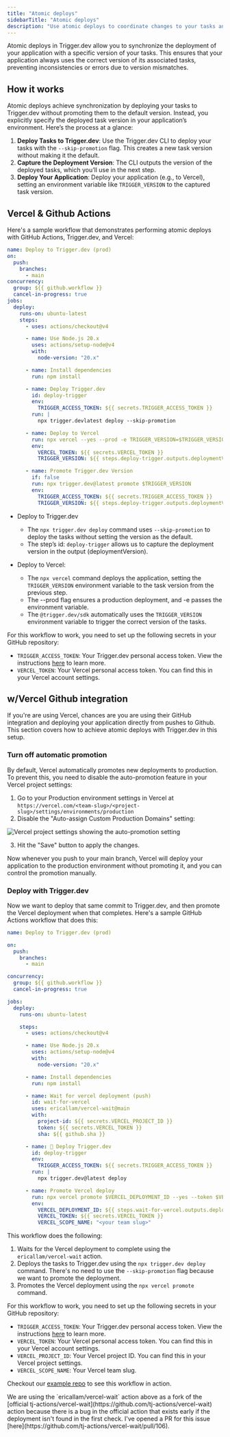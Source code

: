 ```yaml
---
title: "Atomic deploys"
sidebarTitle: "Atomic deploys"
description: "Use atomic deploys to coordinate changes to your tasks and your application."
---
```


Atomic deploys in Trigger.dev allow you to synchronize the deployment of your application with a specific version of your tasks. This ensures that your application always uses the correct version of its associated tasks, preventing inconsistencies or errors due to version mismatches.

## How it works

Atomic deploys achieve synchronization by deploying your tasks to Trigger.dev without promoting them to the default version. Instead, you explicitly specify the deployed task version in your application’s environment. Here’s the process at a glance:

1. **Deploy Tasks to Trigger.dev**: Use the Trigger.dev CLI to deploy your tasks with the `--skip-promotion` flag. This creates a new task version without making it the default.
2. **Capture the Deployment Version**: The CLI outputs the version of the deployed tasks, which you’ll use in the next step.
3. **Deploy Your Application**: Deploy your application (e.g., to Vercel), setting an environment variable like `TRIGGER_VERSION` to the captured task version.

## Vercel & Github Actions

Here's a sample workflow that demonstrates performing atomic deploys with GitHub Actions, Trigger.dev, and Vercel:

```yml
name: Deploy to Trigger.dev (prod)
on:
  push:
    branches:
      - main
concurrency:
  group: ${{ github.workflow }}
  cancel-in-progress: true
jobs:
  deploy:
    runs-on: ubuntu-latest
    steps:
      - uses: actions/checkout@v4

      - name: Use Node.js 20.x
        uses: actions/setup-node@v4
        with:
          node-version: "20.x"

      - name: Install dependencies
        run: npm install

      - name: Deploy Trigger.dev
        id: deploy-trigger
        env:
          TRIGGER_ACCESS_TOKEN: ${{ secrets.TRIGGER_ACCESS_TOKEN }}
        run: |
          npx trigger.devlatest deploy --skip-promotion

      - name: Deploy to Vercel
        run: npx vercel --yes --prod -e TRIGGER_VERSION=$TRIGGER_VERSION --token $VERCEL_TOKEN
        env:
          VERCEL_TOKEN: ${{ secrets.VERCEL_TOKEN }}
          TRIGGER_VERSION: ${{ steps.deploy-trigger.outputs.deploymentVersion }}

      - name: Promote Trigger.dev Version
        if: false
        run: npx trigger.dev@latest promote $TRIGGER_VERSION
        env:
          TRIGGER_ACCESS_TOKEN: ${{ secrets.TRIGGER_ACCESS_TOKEN }}
          TRIGGER_VERSION: ${{ steps.deploy-trigger.outputs.deploymentVersion }}
```

- Deploy to Trigger.dev

  - The `npx trigger.dev deploy` command uses `--skip-promotion` to deploy the tasks without setting the version as the default.
  - The step’s id: `deploy-trigger` allows us to capture the deployment version in the output (deploymentVersion).

- Deploy to Vercel:
  - The `npx vercel` command deploys the application, setting the `TRIGGER_VERSION` environment variable to the task version from the previous step.
  - The --prod flag ensures a production deployment, and -e passes the environment variable.
  - The `@trigger.dev/sdk` automatically uses the `TRIGGER_VERSION` environment variable to trigger the correct version of the tasks.

For this workflow to work, you need to set up the following secrets in your GitHub repository:

- `TRIGGER_ACCESS_TOKEN`: Your Trigger.dev personal access token. View the instructions [here](/github-actions) to learn more.
- `VERCEL_TOKEN`: Your Vercel personal access token. You can find this in your Vercel account settings.

## w/Vercel Github integration

If you're are using Vercel, chances are you are using their GitHub integration and deploying your application directly from pushes to Github. This section covers how to achieve atomic deploys with Trigger.dev in this setup.

### Turn off automatic promotion

By default, Vercel automatically promotes new deployments to production. To prevent this, you need to disable the auto-promotion feature in your Vercel project settings:

1. Go to your Production environment settings in Vercel at `https://vercel.com/<team-slug>/<project-slug>/settings/environments/production`
2. Disable the "Auto-assign Custom Production Domains" setting:

![Vercel project settings showing the auto-promotion setting](/deployment/auto-assign-production-domains.png)

3. Hit the "Save" button to apply the changes.

Now whenever you push to your main branch, Vercel will deploy your application to the production environment without promoting it, and you can control the promotion manually.

### Deploy with Trigger.dev

Now we want to deploy that same commit to Trigger.dev, and then promote the Vercel deployment when that completes. Here's a sample GitHub Actions workflow that does this:

```yml
name: Deploy to Trigger.dev (prod)

on:
  push:
    branches:
      - main

concurrency:
  group: ${{ github.workflow }}
  cancel-in-progress: true

jobs:
  deploy:
    runs-on: ubuntu-latest

    steps:
      - uses: actions/checkout@v4

      - name: Use Node.js 20.x
        uses: actions/setup-node@v4
        with:
          node-version: "20.x"

      - name: Install dependencies
        run: npm install

      - name: Wait for vercel deployment (push)
        id: wait-for-vercel
        uses: ericallam/vercel-wait@main
        with:
          project-id: ${{ secrets.VERCEL_PROJECT_ID }}
          token: ${{ secrets.VERCEL_TOKEN }}
          sha: ${{ github.sha }}

      - name: 🚀 Deploy Trigger.dev
        id: deploy-trigger
        env:
          TRIGGER_ACCESS_TOKEN: ${{ secrets.TRIGGER_ACCESS_TOKEN }}
        run: |
          npx trigger.dev@latest deploy

      - name: Promote Vercel deploy
        run: npx vercel promote $VERCEL_DEPLOYMENT_ID --yes --token $VERCEL_TOKEN --scope $VERCEL_SCOPE_NAME
        env:
          VERCEL_DEPLOYMENT_ID: ${{ steps.wait-for-vercel.outputs.deployment-id }}
          VERCEL_TOKEN: ${{ secrets.VERCEL_TOKEN }}
          VERCEL_SCOPE_NAME: "<your team slug>"
```

This workflow does the following:

1. Waits for the Vercel deployment to complete using the `ericallam/vercel-wait` action.
2. Deploys the tasks to Trigger.dev using the `npx trigger.dev deploy` command. There's no need to use the `--skip-promotion` flag because we want to promote the deployment.
3. Promotes the Vercel deployment using the `npx vercel promote` command.

For this workflow to work, you need to set up the following secrets in your GitHub repository:

- `TRIGGER_ACCESS_TOKEN`: Your Trigger.dev personal access token. View the instructions [here](/github-actions) to learn more.
- `VERCEL_TOKEN`: Your Vercel personal access token. You can find this in your Vercel account settings.
- `VERCEL_PROJECT_ID`: Your Vercel project ID. You can find this in your Vercel project settings.
- `VERCEL_SCOPE_NAME`: Your Vercel team slug.

Checkout our [example repo](https://github.com/ericallam/vercel-atomic-deploys) to see this workflow in action.

<Note>
  We are using the `ericallam/vercel-wait` action above as a fork of the [official
  tj-actions/vercel-wait](https://github.com/tj-actions/vercel-wait) action because there is a bug
  in the official action that exists early if the deployment isn't found in the first check. I've
  opened a PR for this issue [here](https://github.com/tj-actions/vercel-wait/pull/106).
</Note>
